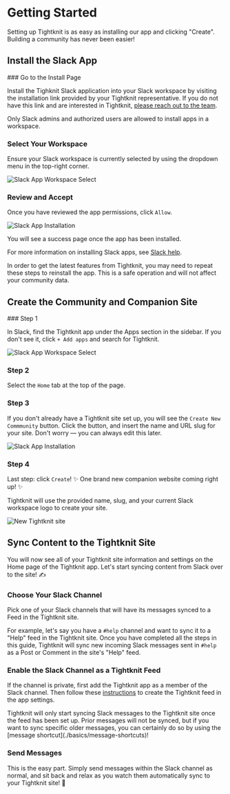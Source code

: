 
# Getting Started

Setting up Tightknit is as easy as installing our app and clicking "Create". Building a community has never been easier!

## Install the Slack App

<Steps>
### Go to the Install Page

Install the Tighknit Slack application into your Slack workspace by visiting the installation link provided by your Tightknit representative.
If you do not have this link and are interested in Tightknit, [please reach out to the team](https://calendly.com/tightknitai/introductory-call).

<Callout type="info">
  Only Slack admins and authorized users are allowed to install apps in a
  workspace.
</Callout>

### Select Your Workspace

Ensure your Slack workspace is currently selected by using the dropdown menu in the top-right corner.

![Slack App Workspace Select](/slack-app-workspace-select.png)

### Review and Accept

Once you have reviewed the app permissions, click `Allow`.

![Slack App Installation](/slack-app-installation.png)

You will see a success page once the app has been installed.

</Steps>

For more information on installing Slack apps, see [Slack help](https://slack.com/help/articles/202035138-Add-apps-to-your-Slack-workspace).

<Callout type="info">
  In order to get the latest features from Tightknit, you may need to repeat
  these steps to reinstall the app. This is a safe operation and will not affect
  your community data.
</Callout>

## Create the Community and Companion Site

<Steps>
### Step 1

In Slack, find the Tightknit app under the Apps section in the sidebar.
If you don't see it, click `+ Add apps` and search for Tightknit.

![Slack App Workspace Select](/tightknit-app-home-new.png)

### Step 2

Select the `Home` tab at the top of the page.

### Step 3

If you don't already have a Tightknit site set up, you will see the `Create New Commmunity` button.
Click the button, and insert the name and URL slug for your site. Don't worry — you can always edit this later.

![Slack App Installation](/tightknit-app-new-community.png)

### Step 4

Last step: click `Create`! ✨ One brand new companion website coming right up! ✨

Tightknit will use the provided name, slug, and your current Slack workspace logo to create your site.

![New Tightknit site](/pinnacle-community.png)

</Steps>

## Sync Content to the Tightknit Site

You will now see all of your Tightknit site information and settings on the Home page of
the Tightknit app. Let's start syncing content from Slack over to the site! ✍️

<Steps>

### Choose Your Slack Channel

Pick one of your Slack channels that will have its messages synced to a Feed
in the Tightknit site.

For example, let's say you have a `#help` channel and want to sync it to a "Help"
feed in the Tightknit site. Once you have completed all the steps in this guide, Tightknit will sync
new incoming Slack messages sent in `#help` as a Post or Comment in the site's "Help" feed.

### Enable the Slack Channel as a Tightknit Feed

If the channel is private, first add the Tightknit app as a member of the Slack channel. Then follow these
[instructions](./slack-administration/channel-and-feed-settings.mdx#create-a-new-feed)
to create the Tightknit feed in the app settings.

<Callout>
  Tightknit will only start syncing Slack messages to the Tightknit site once
  the feed has been set up. Prior messages will not be synced, but if you want
  to sync specific older messages, you can certainly do so by using the [message
  shortcut](./basics/message-shortcuts)!
</Callout>

### Send Messages

This is the easy part. Simply send messages within the Slack channel as normal, and
sit back and relax as you watch them automatically sync to your Tightknit site!
💯

</Steps>
